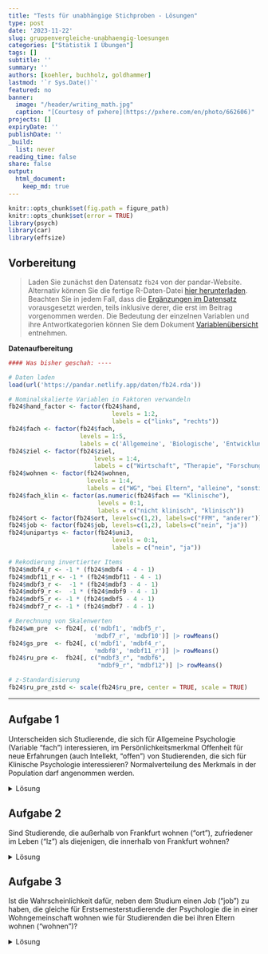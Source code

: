 ---
title: "Tests für unabhängige Stichproben - Lösungen" 
type: post
date: '2023-11-22' 
slug: gruppenvergleiche-unabhaengig-loesungen 
categories: ["Statistik I Übungen"] 
tags: [] 
subtitle: ''
summary: '' 
authors: [koehler, buchholz, goldhammer] 
lastmod: '`r Sys.Date()`'
featured: no
banner:
  image: "/header/writing_math.jpg"
  caption: "[Courtesy of pxhere](https://pxhere.com/en/photo/662606)"
projects: []
expiryDate: ''
publishDate: ''
_build:
  list: never
reading_time: false
share: false
output:
  html_document:
    keep_md: true
---


```{r setup, include=FALSE}
knitr::opts_chunk$set(fig.path = figure_path)
knitr::opts_chunk$set(error = TRUE)
library(psych)
library(car)
library(effsize)
```

## Vorbereitung

> Laden Sie zunächst den Datensatz `fb24` von der pandar-Website. Alternativ können Sie die fertige R-Daten-Datei [<i class="fas fa-download"></i> hier herunterladen](/daten/fb24.rda). Beachten Sie in jedem Fall, dass die [Ergänzungen im Datensatz](/lehre/statistik-i/gruppenvergleiche-unabhaengig/#prep) vorausgesetzt werden, teils inklusive derer, die erst im Beitrag vorgenommen werden. Die Bedeutung der einzelnen Variablen und ihre Antwortkategorien können Sie dem Dokument [Variablenübersicht](/lehre/statistik-i/variablen.pdf) entnehmen.

**Datenaufbereitung**

```{r}
#### Was bisher geschah: ----

# Daten laden
load(url('https://pandar.netlify.app/daten/fb24.rda'))

# Nominalskalierte Variablen in Faktoren verwandeln
fb24$hand_factor <- factor(fb24$hand,
                             levels = 1:2,
                             labels = c("links", "rechts"))
fb24$fach <- factor(fb24$fach,
                    levels = 1:5,
                    labels = c('Allgemeine', 'Biologische', 'Entwicklung', 'Klinische', 'Diag./Meth.'))
fb24$ziel <- factor(fb24$ziel,
                        levels = 1:4,
                        labels = c("Wirtschaft", "Therapie", "Forschung", "Andere"))
fb24$wohnen <- factor(fb24$wohnen, 
                      levels = 1:4, 
                      labels = c("WG", "bei Eltern", "alleine", "sonstiges"))
fb24$fach_klin <- factor(as.numeric(fb24$fach == "Klinische"),
                         levels = 0:1,
                         labels = c("nicht klinisch", "klinisch"))
fb24$ort <- factor(fb24$ort, levels=c(1,2), labels=c("FFM", "anderer"))
fb24$job <- factor(fb24$job, levels=c(1,2), labels=c("nein", "ja"))
fb24$unipartys <- factor(fb24$uni3,
                             levels = 0:1,
                             labels = c("nein", "ja"))

# Rekodierung invertierter Items
fb24$mdbf4_r <- -1 * (fb24$mdbf4 - 4 - 1)
fb24$mdbf11_r <- -1 * (fb24$mdbf11 - 4 - 1)
fb24$mdbf3_r <-  -1 * (fb24$mdbf3 - 4 - 1)
fb24$mdbf9_r <-  -1 * (fb24$mdbf9 - 4 - 1)
fb24$mdbf5_r <- -1 * (fb24$mdbf5 - 4 - 1)
fb24$mdbf7_r <- -1 * (fb24$mdbf7 - 4 - 1)

# Berechnung von Skalenwerten
fb24$wm_pre  <- fb24[, c('mdbf1', 'mdbf5_r', 
                        'mdbf7_r', 'mdbf10')] |> rowMeans()
fb24$gs_pre  <- fb24[, c('mdbf1', 'mdbf4_r', 
                        'mdbf8', 'mdbf11_r')] |> rowMeans()
fb24$ru_pre <-  fb24[, c("mdbf3_r", "mdbf6", 
                         "mdbf9_r", "mdbf12")] |> rowMeans()

# z-Standardisierung
fb24$ru_pre_zstd <- scale(fb24$ru_pre, center = TRUE, scale = TRUE)
```

***

## Aufgabe 1
Unterscheiden sich Studierende, die sich für Allgemeine Psychologie (Variable "fach") interessieren, im Persönlichkeitsmerkmal Offenheit für neue Erfahrungen (auch Intellekt, "offen") von Studierenden, die sich für Klinische Psychologie interessieren? Normalverteilung des Merkmals in der Population darf angenommen werden. 

<details><summary>Lösung</summary>

**Deskriptivstatistische Beantwortung der Fragestellung: grafisch**

```{r}
data1 <- fb24[ (which(fb24$fach=="Allgemeine"|fb24$fach=="Klinische")), ]
data1$fach <- droplevels(data1$fach)
boxplot(data1$offen ~ data1$fach,
        xlab="Interessenfach", ylab="Offenheit für neue Erfahrungen", 
        las=1, cex.lab=1.5, 
        main="Interessenfach und Offenheit")
```


**Deskriptivstatistische Beantwortung der Fragestellung: statistisch**


```{r}
# Überblick

library(psych)
describeBy(data1$offen, data1$fach)


# Berechnung der empirischen Standardabweichung, da die Funktion describeBy() nur Populationsschätzer für Varianz und Standardabweichung berichtet

offen.A <- data1$offen[(data1$fach=="Allgemeine")]
sigma.A <- sd(offen.A)
n.A <- length(offen.A[!is.na(offen.A)])
sd.A <- sigma.A * sqrt((n.A-1) / n.A)
sd.A 

offen.B <- data1$offen[(data1$fach=="Klinische")]
sigma.B <- sd(offen.B)
n.B <- length(offen.B[!is.na(offen.B)])
sd.B <- sigma.B * sqrt((n.B-1) / n.B)
sd.B
```

Mittelwert der Allgemeinen Psychologen (_M_ = `r round(mean(offen.A), 2)`, _SD_ = `r round(sd.A, 2)`) unterscheidet sich deskriptivstatistisch vom Mittelwert der Klinischen (_M_ = `r round(mean(offen.B), 2)`, _SD_ = `r round(sd.B, 2)`).


**Voraussetzungsprüfung: Normalverteilung**

Nicht nötig, da Normalverteilung in der Population angenommen werden darf (s. Aufgabenstellung). 

**Hypothesen**

* Art des Effekts: Unterschiedshypothese  
* Richtung des Effekts: Ungerichtet $\rightarrow$ ungerichtete Hypothesen  
* Größe des Effekts: Unspezifisch  

Hypthesenpaar (statistisch):  

* $H_0$: $\mu_\text{Allgemeine} =   \mu_\text{Klinische}$
* $H_1$: $\mu_\text{Allgemeine} \ne \mu_\text{Klinische}$

**Spezifikation des Signifikanzniveaus** 

$\alpha = .05$

**Voraussetzungsprüfung: Varianzhomogenität**

```{r}
library(car)
leveneTest(data1$offen ~ data1$fach)
```
```{r}
levene <- leveneTest(data1$offen ~ data1$fach)
f <- round(levene$`F value`[1], 2)
p <- round(levene$`Pr(>F)`[1], 3)
```

_F_(`r levene$Df[1]`, `r levene$Df[2]`) = `r f`, _p_ = `r p` $\rightarrow$ Das Ergebnis ist nicht signifikant, die $H_0$ wird beibehalten und Varianzhomogenität angenommen.

**Durchführung des _t_-Tests**

```{r}
t.test(data1$offen ~ data1$fach,           # abhängige Variable ~ unabhängige Variable
       #paired = F,                   # Stichproben sind unabhängig 
       alternative = "two.sided",         # zweiseitige Testung
       var.equal = T,                # Varianzhomogenität ist gegeben (-> Levene-Test)
       conf.level = .95)             # alpha = .05 
```

```{r, echo=FALSE}
ttest <- t.test(data1$offen ~ data1$fach, alternative = "two.sided", var.equal = T, conf.level = .95) 
```

**Formales Berichten des Ergebnisses**

Es wurde untersucht, ob sich Studierende, die sich für Allgemeine Psychologie interessieren, im Persönlichkeitsmerkmal Offenheit für neue Erfahrungen von Studierenden, die sich für Klinische Psychologie interessieren, unterscheiden. Deskriptiv liegt ein solcher Unterschied vor: Die Mittelwerte betragen `r round(mean(offen.A), 2)` (Allgemeine, _SD_ = `r round(mean(sd.A), 2)`) und `r round(mean(offen.B), 2)` (Klinische, _SD_ = `r round(mean(sd.B), 2)`). Der entsprechende _t_-Test zeigt jedoch ein nicht signifikantes Ergebnis (_t_(_df_ = `r ttest$parameter`, zweis.) = `r round(ttest$statistic, 2)`, _p_ = `r round(ttest$p.value, 3)`). Die Nullhypothese konnte nicht verworfen werden und wird beibehalten. Die Studierenden sind im Persönlichkeitsmerkmal 'Offenheit für neue Erfahrungen' unabhängig davon, ob sie sich für Allgemeine Psychologie oder für Klinische Psychologie interessieren.

</details>

## Aufgabe 2
Sind Studierende, die außerhalb von Frankfurt wohnen ("ort"), zufriedener im Leben ("lz") als diejenigen, die innerhalb von Frankfurt wohnen?  

<details><summary>Lösung</summary>

**Deskriptivstatistische Beantwortung der Fragestellung: grafisch**

```{r}
boxplot(fb24$lz ~ fb24$ort,
        xlab="Wohnort", ylab="Lebenszufriedenheit", 
        las=1, cex.lab=1.5, 
        main="Wohnort und Lebenszufriedenheit")
```

**Deskriptivstatistische Beantwortung der Fragestellung: statistisch**

```{r}
library(psych)
describeBy(fb24$lz, fb24$ort)
summary(fb24[which(fb24$ort=="FFM"), "lz"])
summary(fb24[which(fb24$ort=="anderer"), "lz"])
```

```{r, echo=FALSE}
deskr <- describeBy(fb24$lz, fb24$ort)
fra <- summary(fb24[which(fb24$ort=="FFM"), "lz"])
and <- summary(fb24[which(fb24$ort=="anderer"), "lz"])
```

Der Mittelwert der Frankfurter:innen ist deskriptiv niedriger als der der Nicht-Frankfurter:innen. Dagegen ist der Median der Nicht-Frankfurter:innen und der Frankfurter:innen deskriptiv identisch.

**Voraussetzungsprüfung: Normalverteilung**

```{r, fig.height=4, fig.align="center"}
par(mfrow=c(1,2))
lz.F <- fb24[which(fb24$ort=="FFM"), "lz"]
hist(lz.F, xlim=c(1,9), ylim=c(0,0.5), main="Lebenzufriedenheit\n(Frankfurter)", xlab="", ylab="", las=1, prob=T)
curve(dnorm(x, mean=mean(lz.F, na.rm=T), sd=sd(lz.F, na.rm=T)), col="red", lwd=2, add=T)
qqnorm(lz.F)
qqline(lz.F, col="red")
```

$\rightarrow$ Entscheidung: Normalverteilung wird nicht angenommmen

```{r, fig.height=4, fig.align="center"}
par(mfrow=c(1,2))
lz.a <- fb24[which(fb24$ort=="anderer"), "lz"]
hist(lz.a, xlim=c(1,9), main="Lebenszufriedenheit\n(Nicht-Frankfurter)", xlab="", ylab="", las=1, prob=T)
curve(dnorm(x, mean=mean(lz.a, na.rm=T), sd=sd(lz.a, na.rm=T)), col="red", lwd=2, add=T)
qqnorm(lz.a)
qqline(lz.a, col="red")
```

$\rightarrow$ Entscheidung: Normalverteilung wird angenommmen 


**Hypothesen**

* Art des Effekts: Unterschiedshypothese  
* Richtung des Effekts: Gerichtet $\rightarrow$ gerichtete Hypothesen  
* Größe des Effekts: Unspezifisch  

Hypthesenpaar (statistisch):  

* $H_0$: $\eta_\text{Frankfurter} \ge \eta_\text{nicht-Frankfurter}$  
* $H_1$: $\eta_\text{Frankfurter} <   \eta_\text{nicht-Frankfurter}$

**Spezifikation des Signifikanzniveaus**

$\alpha = .05$

**Durchführung des Wilcoxon-Tests**

```{r}
wilcox.test(fb24$lz ~ fb24$ort,           # abhängige Variable ~ unabhängige Variable
       #paired = F,                   # Stichproben sind unabhängig (Default)
       alternative = "less",         # einseitige Testung: Gruppe1 (Frankfurter:innen) < Gruppe2 (Nicht-Frankfurter:innen) 
       conf.level = .95)             # alpha = .05 
```

```{r, echo=FALSE}
wilcox <- wilcox.test(fb24$lz ~ fb24$ort, alternative = "less",  conf.level = .95)
```

**Formales Berichten des Ergebnisses** 

Es wurde untersucht, ob außerhalb von Frankfurt wohnende Studierende zufriedener im Leben sind als die in Frankfurt wohnenden. Deskriptiv  zeigt sich, dass die Nicht-Frankfurter:innen genauso zufrieden sind (_Mdn_ = `r round(deskr$anderer$median, 1)`, _IQB_ = [`r round(and[2], 1)` ; `r round(and[5], 1)`]) wie die Frankfurter:innen (_Mdn_ = `r round(deskr$FFM$median, 1)`, _IQB_ = [`r round(fra[2], 1)` ; `r round(fra[5], 1)`]). Der entsprechende Wilcoxon-Test zeigt ebenfalls ein nicht signifikantes Ergebnis (_W_ = `r round(wilcox$statistic, 1)`, _p_ = `r round(wilcox$p.value, 3)`). Die Nullhypothese konnte nicht verworfen werden und wird beibehalten. Die Studierenden sind gleich zufrieden, unabhängig von ihrem Wohnort.


</details>

## Aufgabe 3

Ist die Wahrscheinlichkeit dafür, neben dem Studium einen Job ("job") zu haben, die gleiche für Erstsemesterstudierende der Psychologie die in einer Wohngemeinschaft wohnen wie für Studierenden die bei ihren Eltern wohnen ("wohnen")? 

<details><summary>Lösung</summary>
Beide Variablen sind nominalskaliert $\rightarrow \chi^2$-Test

**Voraussetzungen**  

1. Die einzelnen Beobachtungen sind voneinander unabhängig $\rightarrow$ ok
2. Jede Person lässt sich eindeutig einer Kategorie bzw. Merkmalskombination zuordnen $\rightarrow$ ok
3. Zellbesetzung für alle $n_{ij}$ > 5 $\rightarrow$ Prüfung anhand von Häufigkeitstabelle 

```{r}
wohnsituation <- fb24[(which(fb24$wohnen=="WG"|fb24$wohnen=="bei Eltern")),] # Neuer Datensatz der nur Personen beinhaltet, die entweder bei den Eltern oder in einer WG wohnen
levels(wohnsituation$wohnen)
wohnsituation$wohnen <- droplevels(wohnsituation$wohnen) 
# Levels "alleine" und "sonstiges" wurden eliminiert
levels(wohnsituation$wohnen)

tab <- table(wohnsituation$wohnen, wohnsituation$job)
tab
```

$\rightarrow n_{ij}$ > 5 in allen Zellen gegeben

**Hypothesen**

* Art des Effekts: Zusammenhangshypothese
* Richtung des Effekts: Ungerichtet
* Größe des Effekts: Unspezifisch

Hyothesenpaar (inhaltlich):  

* $H_0$: Studierende die in einer WG wohnen und Studierende die bei ihren Eltern wohnen haben mit gleicher Wahrscheinlichkeit einen Job bzw. keinen Job.  
* $H_1$: Studierende die in einer WG wohnen und Studierende die bei ihren Eltern wohnen unterscheiden sich in der Wahrscheinlichkeit einen Job bzw. keinen Job neben dem Studium zu haben.  

Hypothesenpaar (statistisch):  

* $H_0$: $\pi_{ij} =    \pi_{i\bullet} \cdot \pi_{\bullet j}$  
* $H_1$: $\pi_{ij} \neq \pi_{i\bullet} \cdot \pi_{\bullet j}$ 

**Durchführung des $\chi^2$-Test in R**

```{r}
chisq.test(tab, correct=FALSE)
```

```{r, echo=FALSE}
chi2 <- chisq.test(tab, correct=FALSE)

```

$\chi^2$ = `r round(chi2$statistic, 3)`, df = `r chi2$parameter`, p = `r round(chi2$p.value, 3)` $\rightarrow H_0$

**Effektstärke Phi ($\phi$)**

```{r}
library(psych)
phi(tab)
```

**Ergebnisinterpretation**

Es wurde untersucht, ob sich Studierende die in einer WG wohnen und Studierende die bei ihren Eltern wohnen darin unterscheiden, ob sie einen Job haben oder nicht (Job vs. kein Job). Zur Beantwortung der Fragestellung wurde ein Vierfelder-Chi-Quadrat-Test für unabhängige Stichproben berechnet. Der Zusammenhang zwischen Wohnsituation und Berufstätigkeit ist nicht signifikant ($\chi^2$(`r chi2$parameter`) = `r round(chi2$statistic, 3)`, _p_ = `r round(chi2$p.value, 3)`), somit wird die Nullhypothese beibehalten. Der Effekt ist von vernachlässigbarer Stärke ($\phi$ = `r phi(tab)`). Studierende die in einer WG wohnen und Studierende die bei ihren Eltern wohnen haben also mit gleicher Wahrscheinlichkeit einen Job bzw. keinen Job. 

</details>
